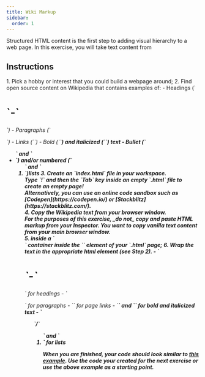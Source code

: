 ```yaml
---
title: Wiki Markup
sidebar:
  order: 1
---
```


Structured HTML content is the first step to adding visual hierarchy to a web page. In this exercise, you will take text content from 
## Instructions
<Steps>
1. Pick a hobby or interest that you could build a webpage around;
2. Find open source content on Wikipedia that contains examples of:
    - Headings (`<h1>`-`<h6>`)
    - Paragraphs (`<p>`)
    - Links (`<a>`)
    - Bold (`<strong>`) and italicized (`<em>`) text
    - Bullet (`<ul>` and `<li>`) and/or numbered (`<ol>` and `<li>`)lists
3. Create an `index.html` file in your workspace.
    <Aside title="Pro-tip" type="tip">
    Type `!` and then the `Tab` key inside an empty `.html` file to create an empty page!
    </Aside>
    <Aside type="note" title="Coding Sandboxes">
    Alternatively, you can use an online code sandbox such as [Codepen](https://codepen.io/) or [Stackblitz](https://stackblitz.com/).
    </Aside>
4. Copy the Wikipedia text from your browser window.
    <Aside type="caution">
    For the purposes of this exercise, _do not_ copy and paste HTML markup from your Inspector. You want to copy vanilla text content from your main browser window.
    </Aside>
5. inside a `<main>` container inside the `<body>` element of your `.html` page;
6. Wrap the text in the appropriate html element (see Step 2).
    - `<h1>`-`<h6>` for headings
    - `<p>` for paragraphs
    - `<a>` for page links
    - `<strong>` and `<em>` for bold and italicized text
    - `<ul>`/`<ol>` and `<li>` for lists
</Steps>

When you are finished, your code should look similar to [this example](https://codepen.io/browsertherapy/pen/RwaJmbx). Use the code your created for the next exercise or use the above example as a starting point.